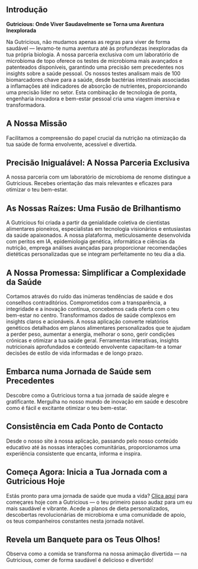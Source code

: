 ## Introdução

**Gutricious: Onde Viver Saudavelmente se Torna uma Aventura Inexplorada**

Na Gutricious, não mudamos apenas as regras para viver de forma saudável — levamo-te numa aventura até às profundezas inexploradas da tua própria biologia. A nossa parceria exclusiva com um laboratório de microbioma de topo oferece os testes de microbioma mais avançados e patenteados disponíveis, garantindo uma precisão sem precedentes nos insights sobre a saúde pessoal. Os nossos testes analisam mais de 100 biomarcadores chave para a saúde, desde bactérias intestinais associadas a inflamações até indicadores de absorção de nutrientes, proporcionando uma precisão líder no setor. Esta combinação de tecnologia de ponta, engenharia inovadora e bem-estar pessoal cria uma viagem imersiva e transformadora.

## A Nossa Missão

Facilitamos a compreensão do papel crucial da nutrição na otimização da tua saúde de forma envolvente, acessível e divertida.

## Precisão Inigualável: A Nossa Parceria Exclusiva

A nossa parceria com um laboratório de microbioma de renome distingue a Gutricious. Recebes orientação das mais relevantes e eficazes para otimizar o teu bem-estar.

## As Nossas Raízes: Uma Fusão de Brilhantismo

A Gutricious foi criada a partir da genialidade coletiva de cientistas alimentares pioneiros, especialistas em tecnologia visionários e entusiastas da saúde apaixonados. A nossa plataforma, meticulosamente desenvolvida com peritos em IA, epidemiologia genética, informática e ciências da nutrição, emprega análises avançadas para proporcionar recomendações dietéticas personalizadas que se integram perfeitamente no teu dia a dia.

## A Nossa Promessa: Simplificar a Complexidade da Saúde

Cortamos através do ruído das inúmeras tendências de saúde e dos conselhos contraditórios. Comprometidos com a transparência, a integridade e a inovação contínua, concebemos cada oferta com o teu bem-estar no centro. Transformamos dados de saúde complexos em insights claros e acionáveis. A nossa aplicação converte relatórios genéticos detalhados em planos alimentares personalizados que te ajudam a perder peso, aumentar a energia, melhorar o sono, gerir condições crónicas e otimizar a tua saúde geral. Ferramentas interativas, insights nutricionais aprofundados e conteúdo envolvente capacitam-te a tomar decisões de estilo de vida informadas e de longo prazo.

## Embarca numa Jornada de Saúde sem Precedentes

Descobre como a Gutricious torna a tua jornada de saúde alegre e gratificante. Mergulha no nosso mundo de inovação em saúde e descobre como é fácil e excitante otimizar o teu bem-estar.

## Consistência em Cada Ponto de Contacto

Desde o nosso site à nossa aplicação, passando pelo nosso conteúdo educativo até às nossas interações comunitárias, proporcionamos uma experiência consistente que encanta, informa e inspira.

## Começa Agora: Inicia a Tua Jornada com a Gutricious Hoje

Estás pronto para uma jornada de saúde que muda a vida? [Clica aqui](https://gutricious-home.vercel.app/pt#footer) para começares hoje com a Gutricious — o teu primeiro passo audaz para um eu mais saudável e vibrante. Acede a planos de dieta personalizados, descobertas revolucionárias de microbioma e uma comunidade de apoio, os teus companheiros constantes nesta jornada notável.

## Revela um Banquete para os Teus Olhos!

Observa como a comida se transforma na nossa animação divertida — na Gutricious, comer de forma saudável é delicioso e divertido!
